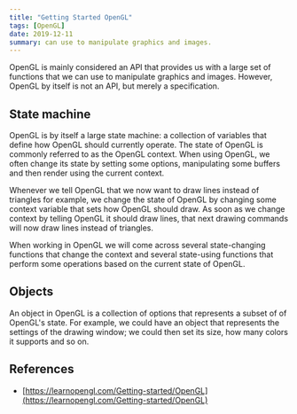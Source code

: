 ```yaml
---
title: "Getting Started OpenGL"
tags: [OpenGL]
date: 2019-12-11
summary: can use to manipulate graphics and images.
---
```


OpenGL is mainly considered an API that provides us with a large set of functions that we
can use to manipulate graphics and images. However, OpenGL by itself is not an API, but
merely a specification.

## State machine

OpenGL is by itself a large state machine: a collection of variables that define how
OpenGL should currently operate. The state of OpenGL is commonly referred to as the OpenGL
context. When using OpenGL, we often change its state by setting some options,
manipulating some buffers and then render using the current context.

Whenever we tell OpenGL that we now want to draw lines instead of triangles for example,
we change the state of OpenGL by changing some context variable that sets how OpenGL
should draw. As soon as we change context by telling OpenGL it should draw lines, that
next drawing commands will now draw lines instead of triangles.

When working in OpenGL we will come across several state-changing functions that change
the context and several state-using functions that perform some operations based on the
current state of OpenGL.

## Objects

An object in OpenGL is a collection of options that represents a subset of of OpenGL's
state. For example, we could have an object that represents the settings of the drawing
window; we could then set its size, how many colors it supports and so on.

## References

- [https://learnopengl.com/Getting-started/OpenGL](https://learnopengl.com/Getting-started/OpenGL)
